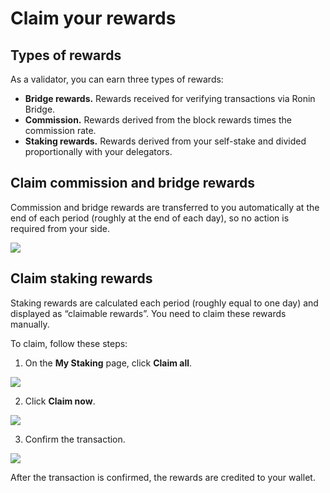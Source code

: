 
# Claim your rewards

## Types of rewards

As a validator, you can earn three types of rewards:
* **Bridge rewards.** Rewards received for verifying transactions via Ronin Bridge. 
* **Commission.** Rewards derived from the block rewards times the commission rate.
* **Staking rewards.** Rewards derived from your self-stake and divided proportionally with your delegators.

## Claim commission and bridge rewards
Commission and bridge rewards are transferred to you automatically at the end of each period (roughly at the end of each day), so no action is required from your side.

<img src={automaticRewards} width={1280} />

## Claim staking rewards
Staking rewards are calculated each period (roughly equal to one day) and displayed as “claimable rewards”. You need to claim these rewards manually.

To claim, follow these steps:
1. On the **My Staking** page, click **Claim all**.

<img src={claimStepOne} width={480} />

2. Click **Claim now**.

<img src={claimStepTwo} width={416} />

3. Confirm the transaction.

<img src={confirmTransaction} width={375} />

After the transaction is confirmed, the rewards are credited to your wallet.